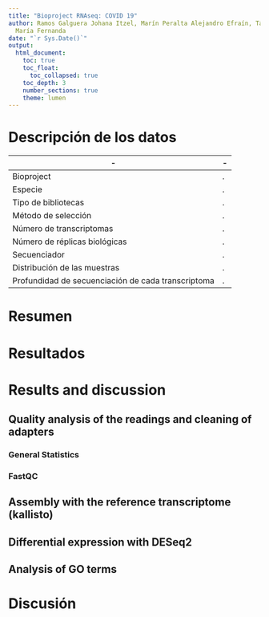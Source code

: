 ```yaml
---
title: "Bioproject RNAseq: COVID 19"
author: Ramos Galguera Johana Itzel, Marín Peralta Alejandro Efraín, Talavera Cruz
  María Fernanda
date: "`r Sys.Date()`"
output: 
  html_document:
    toc: true
    toc_float:
      toc_collapsed: true
    toc_depth: 3
    number_sections: true
    theme: lumen
---
```




# Descripción de los datos



|   -     |   -   |
|   ----------    |   -   |
|   Bioproject    |   .   |
|   Especie   |   .   |
|   Tipo de bibliotecas   |   .   |
|   Método de selección   |      .   |
|   Número de transcriptomas    |   .   |
|   Número de réplicas biológicas   |   .   |
|   Secuenciador    |   .   |
|   Distribución de las muestras    |   .   |
|   Profundidad de secuenciación de cada transcriptoma    |   .   |

# Resumen





# Resultados




# Results and discussion
## Quality analysis of the readings and cleaning of adapters

### General Statistics



### FastQC


## Assembly with the reference transcriptome (kallisto)
## Differential expression with DESeq2
## Analysis of GO terms
# Discusión




